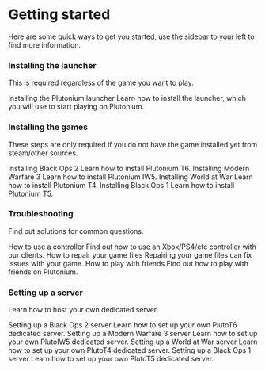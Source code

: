 # Getting started

Here are some quick ways to get you started, use the sidebar to your left to find more information.

### Installing the launcher
This is required regardless of the game you want to play.

<NavTiles>
    <NavTile to="/docs/install/#plutonium-launcher" className="from-blue-500 to-blue-800 ring-blue-400">
        <NavTile.Title>Installing the Plutonium launcher</NavTile.Title>
        Learn how to install the launcher, which you will use to start playing on Plutonium.
    </NavTile>
</NavTiles>

### Installing the games

These steps are only required if you do not have the game installed yet from steam/other sources.

<NavTiles>
    <NavTile to="/docs/install/#t6-black-ops-2" className="bg-yellow-800 ring-orange-300" background="/images/plutonium-backgrounds-bo2-mp.png" bgPosition="70% 15%">
        <NavTile.Title>Installing Black Ops 2</NavTile.Title>
        Learn how to install Plutonium T6.
    </NavTile>
    <NavTile to="/docs/install/#iw5-modern-warfare-3" className="bg-green-600 ring-green-300" background="/images/plutonium-backgrounds-mw-3.png" bgPosition="50% 10%">
        <NavTile.Title>Installing Modern Warfare 3</NavTile.Title>
        Learn how to install Plutonium IW5.
    </NavTile>
    <NavTile to="/docs/install/#t4-world-at-war" className="bg-blue-800 ring-blue-400" background="/images/plutonium-backgrounds-waw.png" bgPosition="100% 40%">
        <NavTile.Title>Installing World at War</NavTile.Title>
        Learn how to install Plutonium T4.
    </NavTile>
    <NavTile to="/docs/install/#t5-black-ops-1" className="bg-orange-800 ring-orange-400" background="/images/plutonium-backgrounds-bo-1-mp.png" bgPosition="100% 40%">
        <NavTile.Title>Installing Black Ops 1</NavTile.Title>
        Learn how to install Plutonium T5.
    </NavTile>
</NavTiles>

### Troubleshooting

Find out solutions for common questions.

<NavTiles>
    <NavTile to="/docs/controllers/" className="from-purple-500 to-purple-800 ring-purple-400">
        <NavTile.Title>How to use a controller</NavTile.Title>
        Find out how to use an Xbox/PS4/etc controller with our clients.
    </NavTile>
    <NavTile to="/docs/repair/" className="from-purple-500 to-purple-800 ring-purple-400">
        <NavTile.Title>How to repair your game files</NavTile.Title>
        Repairing your game files can fix issues with your game.
    </NavTile>
    <NavTile to="/docs/custom-games/" className="from-purple-500 to-purple-800 ring-purple-400">
        <NavTile.Title>How to play with friends</NavTile.Title>
        Find out how to play with friends on Plutonium.
    </NavTile>
</NavTiles>

### Setting up a server

Learn how to host your own dedicated server.

<NavTiles>
    <NavTile to="/docs/server/t6/setting-up-a-server/" className="bg-yellow-800 ring-orange-300" background="/images/plutonium-backgrounds-bo2-mp.png" bgPosition="70% 15%">
        <NavTile.Title>Setting up a Black Ops 2 server</NavTile.Title>
        Learn how to set up your own PlutoT6 dedicated server.
    </NavTile>
    <NavTile to="/docs/server/iw5/setting-up-a-server/" className="bg-green-600 ring-green-300" background="/images/plutonium-backgrounds-mw-3.png" bgPosition="50% 10%">
        <NavTile.Title>Setting up a Modern Warfare 3 server</NavTile.Title>
        Learn how to set up your own PlutoIW5 dedicated server.
    </NavTile>
    <NavTile to="/docs/server/t4/setting-up-a-server/" className="bg-blue-800 ring-blue-400" background="/images/plutonium-backgrounds-waw.png" bgPosition="100% 40%">
        <NavTile.Title>Setting up a World at War server</NavTile.Title>
        Learn how to set up your own PlutoT4 dedicated server.
    </NavTile>
    <NavTile to="/docs/server/t5/setting-up-a-server/" className="bg-orange-800 ring-orange-400" background="/images/plutonium-backgrounds-bo-1-mp.png" bgPosition="100% 40%">
        <NavTile.Title>Setting up a Black Ops 1 server</NavTile.Title>
        Learn how to set up your own PlutoT5 dedicated server.
    </NavTile>
</NavTiles>
